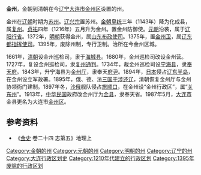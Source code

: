'''金州'''，金朝到清朝在今[[辽宁|辽宁]][[大连市|大连市]][[金州区|金州区]]设置的州。

金州在[[辽朝|辽朝]]时期为[[苏州_(辽朝)|苏州]]。[[辽兴宗|辽兴宗]]置苏州。[[金朝|金朝]][[皇统|皇统]]三年（1143年）降为化成县，属[[复州_(辽朝)|复州]]。[[贞祐|贞祐]]四年（1216年）五月升为金州。置金州防御使。[[元朝|元朝]]沿袭，属于[[辽阳行省|辽阳行省]]。1372年，[[明朝|明朝]]获得金州，属[[山东布政使司|山东布政使司]]。1375年，置[[金州卫|金州卫]]，属[[辽东都指挥使司|辽东都指挥使司]]。1395年，废除州制，专行卫制。治所在今金州区城。

1661年，[[清朝|清朝]]设金州巡检司，隶于[[海城县_(辽宁省)|海城县]]。1680年，金州巡检司改设金州营。1727年，复设金州巡检司，隶[[复州|复州]][[通判|通判]]。1734年，裁金州巡检司设[[寧海縣_(奉天)|宁海县]]，隶[[奉天府|奉天府]]。1843年，升宁海县为[[金州厅|金州厅]]，隶奉天[[府尹|府尹]]。1894年，[[日本|日本]]侵占[[辽东半岛|辽东半岛]]，在金州设立军政署。1895年，俄、德、法[[三国干涉还辽|三国干涉还辽]]，清朝恢复金州厅与金州协领衙门建制。1897年冬，[[沙俄|沙俄]]舰队侵占[[旅顺口|旅顺口]]，在金州设“金州行政区”，属“[[关东州|关东州]]”。1913年，[[中华民国|中华民国]]政府改金州厅为[[金县|金县]]，隶奉天省。1987年5月，[[大连市|大连市]]金县更名为大连市[[金州区|金州区]]。

==参考资料==
*《[[金史|金史]] 卷二十四 志第五》地理上


[[Category:金朝的州|Category:金朝的州]]
[[Category:元朝的州|Category:元朝的州]]
[[Category:明朝的州|Category:明朝的州]]
[[Category:辽宁的州|Category:辽宁的州]]
[[Category:大连行政区划史|Category:大连行政区划史]]
[[Category:1210年代建立的行政区划|Category:1210年代建立的行政区划]]
[[Category:1395年废除的行政区划|Category:1395年废除的行政区划]]